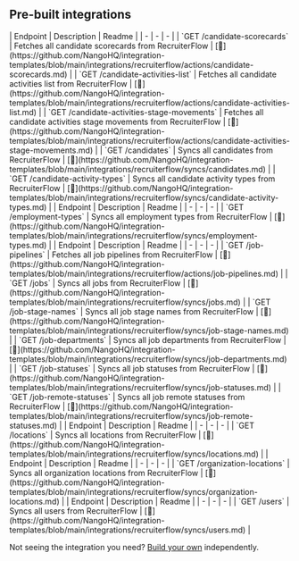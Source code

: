 
## Pre-built integrations

<AccordionGroup>


<Accordion title="Candidates">
| Endpoint | Description | Readme |
| - | - | - |
| `GET /candidate-scorecards` | Fetches all candidate scorecards from RecruiterFlow | [🔗](https://github.com/NangoHQ/integration-templates/blob/main/integrations/recruiterflow/actions/candidate-scorecards.md) |
| `GET /candidate-activities-list` | Fetches all candidate activities list from RecruiterFlow | [🔗](https://github.com/NangoHQ/integration-templates/blob/main/integrations/recruiterflow/actions/candidate-activities-list.md) |
| `GET /candidate-activities-stage-movements` | Fetches all candidate activities stage movements from RecruiterFlow | [🔗](https://github.com/NangoHQ/integration-templates/blob/main/integrations/recruiterflow/actions/candidate-activities-stage-movements.md) |
| `GET /candidates` | Syncs all candidates from RecruiterFlow | [🔗](https://github.com/NangoHQ/integration-templates/blob/main/integrations/recruiterflow/syncs/candidates.md) |
| `GET /candidate-activity-types` | Syncs all candidate activity types from RecruiterFlow | [🔗](https://github.com/NangoHQ/integration-templates/blob/main/integrations/recruiterflow/syncs/candidate-activity-types.md) |
</Accordion>


<Accordion title="Employments">
| Endpoint | Description | Readme |
| - | - | - |
| `GET /employment-types` | Syncs all employment types from RecruiterFlow | [🔗](https://github.com/NangoHQ/integration-templates/blob/main/integrations/recruiterflow/syncs/employment-types.md) |
</Accordion>


<Accordion title="Jobs">
| Endpoint | Description | Readme |
| - | - | - |
| `GET /job-pipelines` | Fetches all job pipelines from RecruiterFlow | [🔗](https://github.com/NangoHQ/integration-templates/blob/main/integrations/recruiterflow/actions/job-pipelines.md) |
| `GET /jobs` | Syncs all jobs from RecruiterFlow | [🔗](https://github.com/NangoHQ/integration-templates/blob/main/integrations/recruiterflow/syncs/jobs.md) |
| `GET /job-stage-names` | Syncs all job stage names from RecruiterFlow | [🔗](https://github.com/NangoHQ/integration-templates/blob/main/integrations/recruiterflow/syncs/job-stage-names.md) |
| `GET /job-departments` | Syncs all job departments from RecruiterFlow | [🔗](https://github.com/NangoHQ/integration-templates/blob/main/integrations/recruiterflow/syncs/job-departments.md) |
| `GET /job-statuses` | Syncs all job statuses from RecruiterFlow | [🔗](https://github.com/NangoHQ/integration-templates/blob/main/integrations/recruiterflow/syncs/job-statuses.md) |
| `GET /job-remote-statuses` | Syncs all job remote statuses from RecruiterFlow | [🔗](https://github.com/NangoHQ/integration-templates/blob/main/integrations/recruiterflow/syncs/job-remote-statuses.md) |
</Accordion>


<Accordion title="Locations">
| Endpoint | Description | Readme |
| - | - | - |
| `GET /locations` | Syncs all locations from RecruiterFlow | [🔗](https://github.com/NangoHQ/integration-templates/blob/main/integrations/recruiterflow/syncs/locations.md) |
</Accordion>


<Accordion title="Organizations">
| Endpoint | Description | Readme |
| - | - | - |
| `GET /organization-locations` | Syncs all organization locations from RecruiterFlow | [🔗](https://github.com/NangoHQ/integration-templates/blob/main/integrations/recruiterflow/syncs/organization-locations.md) |
</Accordion>


<Accordion title="Users">
| Endpoint | Description | Readme |
| - | - | - |
| `GET /users` | Syncs all users from RecruiterFlow | [🔗](https://github.com/NangoHQ/integration-templates/blob/main/integrations/recruiterflow/syncs/users.md) |
</Accordion>

</AccordionGroup>

<Tip>Not seeing the integration you need? [Build your own](https://docs.nango.dev/guides/custom-integrations/overview) independently.</Tip>
